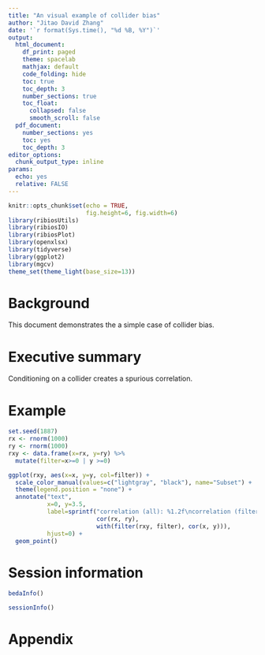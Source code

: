 ```yaml
---
title: "An visual example of collider bias"
author: "Jitao David Zhang"
date: '`r format(Sys.time(), "%d %B, %Y")`'
output:
  html_document:
    df_print: paged
    theme: spacelab
    mathjax: default
    code_folding: hide
    toc: true
    toc_depth: 3
    number_sections: true
    toc_float:
      collapsed: false
      smooth_scroll: false
  pdf_document:
    number_sections: yes
    toc: yes
    toc_depth: 3
editor_options: 
  chunk_output_type: inline
params:
  echo: yes
  relative: FALSE
---
```


```r
knitr::opts_chunk$set(echo = TRUE, 
                      fig.height=6, fig.width=6)
library(ribiosUtils)
library(ribiosIO)
library(ribiosPlot)
library(openxlsx)
library(tidyverse)
library(ggplot2)
library(mgcv)
theme_set(theme_light(base_size=13))
```

# Background

This document demonstrates the a simple case of collider bias.

# Executive summary

Conditioning on a collider creates a spurious correlation.

# Example

```r
set.seed(1887)
rx <- rnorm(1000)
ry <- rnorm(1000)
rxy <- data.frame(x=rx, y=ry) %>%
  mutate(filter=x>=0 | y >=0)
```

```r
ggplot(rxy, aes(x=x, y=y, col=filter)) +
  scale_color_manual(values=c("lightgray", "black"), name="Subset") +
  theme(legend.position = "none") +
  annotate("text",
           x=0, y=3.5, 
           label=sprintf("correlation (all): %1.2f\ncorrelation (filtered): %1.2f",
                         cor(rx, ry),
                         with(filter(rxy, filter), cor(x, y))),
           hjust=0) +
  geom_point()
```

# Session information

```r
bedaInfo()
```

```r
sessionInfo()
```

# Appendix
